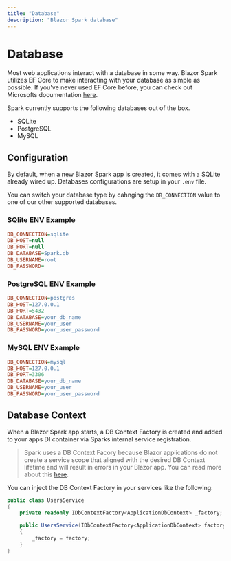```yaml
---
title: "Database"
description: "Blazor Spark database"
---
```


# Database

Most web applications interact with a database in some way. Blazor Spark utilizes EF Core to make interacting with your database as simple as possible.
If you've never used EF Core before, you can check out Microsofts documentation [here](https://learn.microsoft.com/en-us/ef/core/).

Spark currently supports the following databases out of the box.
- SQLite
- PostgreSQL
- MySQL

## Configuration
By default, when a new Blazor Spark app is created, it comes with a SQLite already wired up. Databases configurations are setup in your `.env` file.

You can switch your database type by cahnging the `DB_CONNECTION` value to one of our other supported databases.

### SQlite ENV Example
```ini
DB_CONNECTION=sqlite
DB_HOST=null
DB_PORT=null
DB_DATABASE=Spark.db
DB_USERNAME=root
DB_PASSWORD=
```

### PostgreSQL ENV Example
```ini
DB_CONNECTION=postgres
DB_HOST=127.0.0.1
DB_PORT=5432
DB_DATABASE=your_db_name
DB_USERNAME=your_user
DB_PASSWORD=your_user_password
```
### MySQL ENV Example
```ini
DB_CONNECTION=mysql
DB_HOST=127.0.0.1
DB_PORT=3306
DB_DATABASE=your_db_name
DB_USERNAME=your_user
DB_PASSWORD=your_user_password
```

## Database Context
When a Blazor Spark app starts, a DB Context Factory is created and added to your apps DI container via Sparks internal service registration.


> Spark uses a DB Context Facory because Blazor applications do not create a service scope that aligned with the desired DB Context lifetime and will result in errors in your Blazor app.
> You can read more about this [here](https://learn.microsoft.com/en-us/ef/core/dbcontext-configuration/#using-a-dbcontext-factory-eg-for-blazor).

You can inject the DB Context Factory in your services like the following:

```csharp
public class UsersService
{
    private readonly IDbContextFactory<ApplicationDbContext> _factory;

    public UsersService(IDbContextFactory<ApplicationDbContext> factory)
    {
        _factory = factory;
    }
}
```